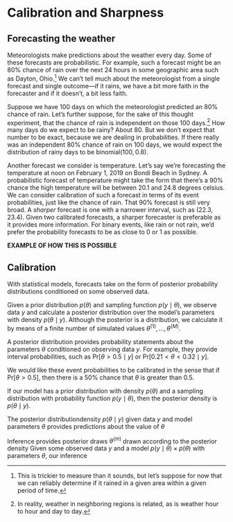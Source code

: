 # Calibration and Sharpness

## Forecasting the weather

Meteorologists make predictions about the weather every day.  Some of
these forecasts are probabilistic.  For example, such a forecast might
be an 80% chance of rain over the next 24 hours in some geographic
area such as Dayton, Ohio.^[This is trickier to measure than it
sounds, but let's suppose for now that we can reliably determine if it
rained in a given area within a given period of time.]  We can't tell
much about the meteorologist from a single forecast and single
outcome---if it rains, we have a bit more faith in the forecaster and
if it doesn't, a bit less faith.

Suppose we have 100 days on which the meteorologist predicted an 80%
chance of rain.  Let's further suppose, for the sake of this thought
experiment, that the chance of rain is independent on those 100
days.^[In reality, weather in neighboring regions is related, as is
weather hour to hour and day to day.]  How many days do we expect to
be rainy?  About 80.  But we don't expect that number to be exact,
because we are dealing in probabilities.  If there really was an
independent 80% chance of rain on 100 days, we would expect the
distribution of rainy days to be $\mbox{binomial}(100, 0.8)$.

Another forecast we consider is temperature.  Let's say we're
forecasting the temperature at noon on February 1, 2019 on Bondi Beach
in Sydney. A probabilistic forecast of temperature might take the form
that there's a 90% chance the high temperature will be between 20.1
and 24.8 degrees celsius.  We can consider calibration of such a
forecast in terms of its event probabilities, just like the chance of
rain.  That 90% forecast is still very broad.  A *sharper* forecast is
one with a narrower interval, such as $(22.3, 23.4)$.  Given two
calibrated forecasts, a sharper forecaster is preferable as it
provides more information.  For binary events, like rain or not rain,
we'd prefer the probability forecasts to be as close to 0 or 1 as
possible.

**EXAMPLE OF HOW THIS IS POSSIBLE**

## Calibration 

With statistical models, forecasts take on the form of posterior
probability distributions conditioned on some observed data.


Given a prior distribution $p(\theta)$ and sampling function $p(y \mid
\theta)$, we observe data $y$ and calculate a posterior distribution
over the model's parameters with density $p(\theta \mid y)$.
Although the posterior is a distribution, we calculate it by means of
a finite number of simulated values $\theta^{(1)}, \ldots,
\theta^{(M)}$.

A posterior distribution provides probability statements about the
parameters $\theta$ conditioned on observing data $y$.  For example,
they provide interval probabilities, such as $\mbox{Pr}[\theta > 0.5
\mid y]$ or $\mbox{Pr}[0.21 < \theta < 0.32 \mid y]$.

We would like these event probabilities to be calibrated in the sense
that if $\mbox{Pr}[\theta > 0.5]$, then there is a 50% chance that
$\theta$ is greater than 0.5.

If our model has a prior
distribution with density $p(\theta)$ and a sampling distribution with
probability function $p(y \mid \theta)$, then the posterior density is
$p(\theta \mid y)$.  

The posterior distributiondensity $p(\theta \mid y)$ given data $y$ and model
parameters $\theta$ provides predictions about the value of $\theta$ 


Inference provides posterior draws $\theta^{(m)}$ drawn according to the posterior density 
Given some observed data $y$ and a model $p(y \mid \theta) \times
p(\theta)$ with parameters $\theta$, our inference